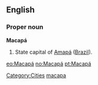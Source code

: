 ==English==

===Proper noun===
'''Macapá'''

#State capital of [[Amapá]] ([[Brazil]]).

[[Category:Cities]]
[[Category:English words spelled with diacritics|macapa]]

[[eo:Macapá]]
[[no:Macapá]]
[[pt:Macapá]]